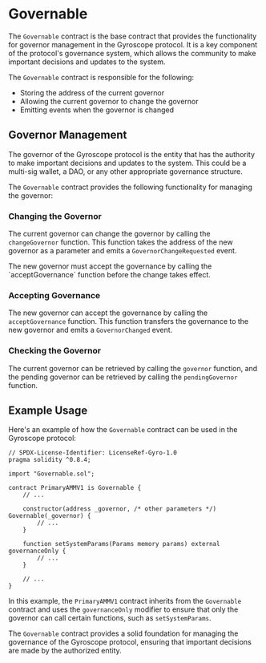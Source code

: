 
# Governable

The `Governable` contract is the base contract that provides the functionality for governor management in the Gyroscope protocol. It is a key component of the protocol's governance system, which allows the community to make important decisions and updates to the system.

The `Governable` contract is responsible for the following:

- Storing the address of the current governor
- Allowing the current governor to change the governor
- Emitting events when the governor is changed

## Governor Management

The governor of the Gyroscope protocol is the entity that has the authority to make important decisions and updates to the system. This could be a multi-sig wallet, a DAO, or any other appropriate governance structure.

The `Governable` contract provides the following functionality for managing the governor:

### Changing the Governor

The current governor can change the governor by calling the `changeGovernor` function. This function takes the address of the new governor as a parameter and emits a `GovernorChangeRequested` event.

<Callout type="info">
The new governor must accept the governance by calling the `acceptGovernance` function before the change takes effect.
</Allout>

### Accepting Governance

The new governor can accept the governance by calling the `acceptGovernance` function. This function transfers the governance to the new governor and emits a `GovernorChanged` event.

### Checking the Governor

The current governor can be retrieved by calling the `governor` function, and the pending governor can be retrieved by calling the `pendingGovernor` function.

## Example Usage

Here's an example of how the `Governable` contract can be used in the Gyroscope protocol:

```solidity
// SPDX-License-Identifier: LicenseRef-Gyro-1.0
pragma solidity ^0.8.4;

import "Governable.sol";

contract PrimaryAMMV1 is Governable {
    // ...

    constructor(address _governor, /* other parameters */) Governable(_governor) {
        // ...
    }

    function setSystemParams(Params memory params) external governanceOnly {
        // ...
    }

    // ...
}
```

In this example, the `PrimaryAMMV1` contract inherits from the `Governable` contract and uses the `governanceOnly` modifier to ensure that only the governor can call certain functions, such as `setSystemParams`.

The `Governable` contract provides a solid foundation for managing the governance of the Gyroscope protocol, ensuring that important decisions are made by the authorized entity.